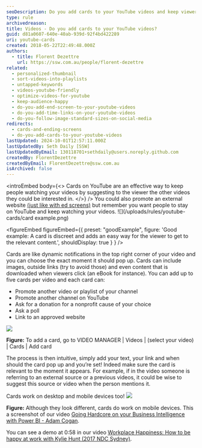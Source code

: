 ```yaml
---
seoDescription: Do you add cards to your YouTube videos and keep viewers engaged with suggested related content?
type: rule
archivedreason:
title: Videos - Do you add cards to your YouTube videos?
guid: d81a0607-640e-40ab-939d-92f4bd422289
uri: youtube-cards
created: 2018-05-22T22:49:48.000Z
authors:
  - title: Florent Dezettre
    url: https://ssw.com.au/people/florent-dezettre
related:
  - personalized-thumbnail
  - sort-videos-into-playlists
  - untapped-keywords
  - videos-youtube-friendly
  - optimize-videos-for-youtube
  - keep-audience-happy
  - do-you-add-end-screen-to-your-youtube-videos
  - do-you-add-time-links-on-your-youtube-videos
  - do-you-follow-image-standard-sizes-on-social-media
redirects:
  - cards-and-ending-screens
  - do-you-add-cards-to-your-youtube-videos
lastUpdated: 2024-10-01T12:57:11.000Z
lastUpdatedBy: Seth Daily [SSW]
lastUpdatedByEmail: 130118701+sethdaily@users.noreply.github.com
createdBy: FlorentDezettre
createdByEmail: FlorentDezettre@ssw.com.au
isArchived: false
---
```


<introEmbed
  body={<>
Cards on YouTube are an effective way to keep people watching your videos by suggesting to the viewer the other videos they could be interested in.
  </>}
/>
You could also promote an external website [(just like with ed screens)](/do-you-add-end-screen-to-your-youtube-videos) but remember you want people to stay on YouTube and keep watching your videos.
![](/uploads/rules/youtube-cards/card example.png)

<figureEmbed figureEmbed={{
  preset: "goodExample",
  figure: 'Good example: A card is discreet and adds an easy way for the viewer to get to the relevant content.',
  shouldDisplay: true
} } />


Cards are like dynamic notifications in the top right corner of your video and you can choose the exact moment it should pop up. Cards can include images, outside links (try to avoid those) and even content that is downloaded when viewers click (an eBook for instance). You can add up to five cards per video and each card can:

* Promote another video or playlist of your channel
* Promote another channel on YouTube
* Ask for a donation for a nonprofit cause of your choice
* Ask a poll
* Link to an approved website

![](/uploads/rules/youtube-cards/card.png)

**Figure:** To add a card, go to VIDEO MANAGER | Videos | (select your video) | Cards | Add card

The process is then intuitive, simply add your text, your link and when should the card pop up and you’re set! Indeed make sure the card is relevant to the moment it appears. For example, if in the video someone is referring to an external source or a previous videos, it could be wise to suggest this source or video when the person mentions it.

Cards work on desktop and mobile devices too!
![](/uploads/rules/youtube-cards/youtube-card-mobile-device.png)

**Figure:** Although they look different, cards do work on mobile devices. This a screenshot of our video [Going Hardcore on your Business Intelligence with Power BI - Adam Cogan](https://www.youtube.com/watch?v=0gSgpzmbrBM).

You can see a demo at 0:58 in our video [Workplace Happiness: How to be happy at work with Kylie Hunt (2017 NDC Sydney)](https://www.youtube.com/watch?v=gEps81rL1-Y).
